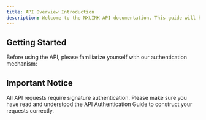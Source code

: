 ---
title: API Overview Introduction
description: Welcome to the NXLINK API documentation. This guide will help you integrate and use our API services.
---

## Getting Started

Before using the API, please familiarize yourself with our authentication mechanism:

<Cards>
  <I18nCard title="API Authentication Guide" href="/docs/aiagent/apiauth" />
  <I18nCard title="API Reference" href="/docs/aiagent/api/index" />
</Cards>

## Important Notice

All API requests require signature authentication. Please make sure you have read and understood the <DynamicLink href="/[lang]/docs/aiagent/apiauth">API Authentication Guide</DynamicLink> to construct your requests correctly. 